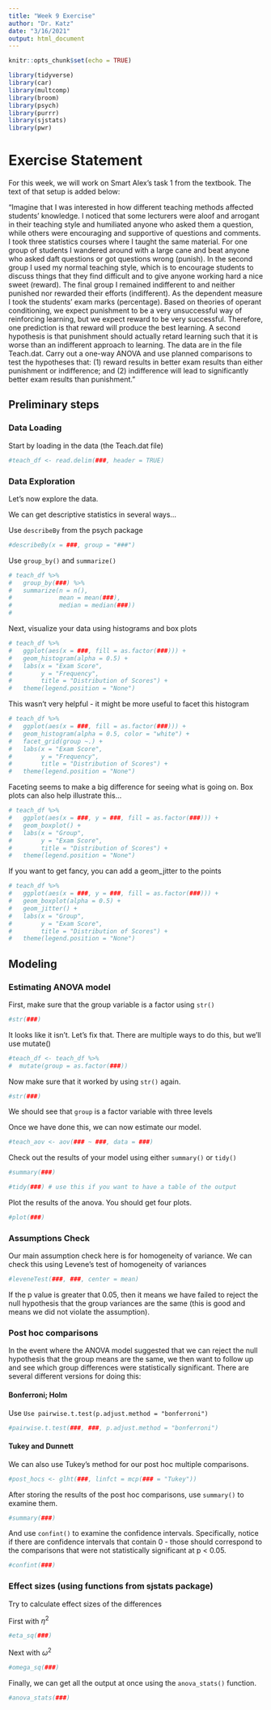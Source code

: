 ```yaml
---
title: "Week 9 Exercise"
author: "Dr. Katz"
date: "3/16/2021"
output: html_document
---
```


```r
knitr::opts_chunk$set(echo = TRUE)

library(tidyverse)
library(car)
library(multcomp)
library(broom)
library(psych)
library(purrr)
library(sjstats)
library(pwr)


```


# Exercise Statement

For this week, we will work on Smart Alex's task 1 from the textbook. The text of that setup is added below: 


"Imagine that I was interested in how different teaching methods affected students’ knowledge. I noticed that some lecturers were aloof and arrogant in their teaching style and humiliated anyone who asked them a question, while others were encouraging and supportive of questions and comments. I took three statistics courses where I taught the same material. For one group of students I wandered around with a large cane and beat anyone who asked daft questions or got questions wrong (punish). In the second group I used my normal teaching style, which is to encourage students to discuss things that they find difficult and to give anyone working hard a nice sweet (reward). The final group I remained indifferent to and neither punished nor rewarded their efforts (indifferent). As the dependent measure I took the students’ exam marks (percentage). Based on theories of operant conditioning, we expect punishment to be a very unsuccessful way of reinforcing learning, but we expect reward to be very successful. Therefore, one prediction is that reward will produce the best learning. A second hypothesis is that punishment should actually retard learning such that it is worse than an indifferent approach to learning. The data are in the file Teach.dat. Carry out a one-way ANOVA and use planned comparisons to test the hypotheses that: (1) reward results in better exam results than either punishment or indifference; and (2) indifference will lead to significantly better exam results than punishment."


## Preliminary steps

### Data Loading

Start by loading in the data (the Teach.dat file)

```r

#teach_df <- read.delim(###, header = TRUE)

```


### Data Exploration

Let's now explore the data.

We can get descriptive statistics in several ways...

Use `describeBy` from the psych package

```r
#describeBy(x = ###, group = "###")

```


Use `group_by()` and `summarize()`
```r
# teach_df %>% 
#   group_by(###) %>% 
#   summarize(n = n(),
#             mean = mean(###),
#             median = median(###))
# 

```


Next, visualize your data using histograms and box plots

```r
# teach_df %>% 
#   ggplot(aes(x = ###, fill = as.factor(###))) +
#   geom_histogram(alpha = 0.5) +
#   labs(x = "Exam Score",
#        y = "Frequency",
#        title = "Distribution of Scores") +
#   theme(legend.position = "None")

```

This wasn't very helpful - it might be more useful to facet this histogram

```r

# teach_df %>% 
#   ggplot(aes(x = ###, fill = as.factor(###))) +
#   geom_histogram(alpha = 0.5, color = "white") +
#   facet_grid(group ~.) +
#   labs(x = "Exam Score",
#        y = "Frequency",
#        title = "Distribution of Scores") +
#   theme(legend.position = "None")

```

Faceting seems to make a big difference for seeing what is going on. Box plots can also help illustrate this...


```r

# teach_df %>% 
#   ggplot(aes(x = ###, y = ###, fill = as.factor(###))) +
#   geom_boxplot() +
#   labs(x = "Group",
#        y = "Exam Score",
#        title = "Distribution of Scores") +
#   theme(legend.position = "None")

```



If you want to get fancy, you can add a geom_jitter to the points 

```r

# teach_df %>% 
#   ggplot(aes(x = ###, y = ###, fill = as.factor(###))) +
#   geom_boxplot(alpha = 0.5) +
#   geom_jitter() +
#   labs(x = "Group",
#        y = "Exam Score",
#        title = "Distribution of Scores") +
#   theme(legend.position = "None")


```


## Modeling



### Estimating ANOVA model


First, make sure that the group variable is a factor using `str()`

```r
#str(###)
```

It looks like it isn't. Let's fix that. There are multiple ways to do this, but we'll use mutate()

```r
#teach_df <- teach_df %>% 
#  mutate(group = as.factor(###))
```

Now make sure that it worked by using `str()` again.

```r
#str(###)
```

We should see that `group` is a factor variable with three levels


Once we have done this, we can now estimate our model.

```r
#teach_aov <- aov(### ~ ###, data = ###)
```

Check out the results of your model using either `summary()` or `tidy()`

```r
#summary(###)
```


```r
#tidy(###) # use this if you want to have a table of the output

```

Plot the results of the anova. You should get four plots.
```r
#plot(###)
```

### Assumptions Check

Our main assumption check here is for homogeneity of variance. We can check this using Levene's test of homogeneity of variances

```r
#leveneTest(###, ###, center = mean)
```

If the p value is greater that 0.05, then it means we have failed to reject the null hypothesis that the group variances are the same (this is good and means we did not violate the assumption).



### Post hoc comparisons 

In the event where the ANOVA model suggested that we can reject the null hypothesis that the group means are the same, we then want to follow up and see which group differences were statistically significant. There are several different versions for doing this:


#### Bonferroni; Holm
Use   `Use pairwise.t.test(p.adjust.method = "bonferroni")`
```r

#pairwise.t.test(###, ###, p.adjust.method = "bonferroni")
```

#### Tukey and Dunnett 

We can also use Tukey's method for our post hoc multiple comparisons.

```r
#post_hocs <- glht(###, linfct = mcp(### = "Tukey"))
```

After storing the results of the post hoc comparisons, use `summary()` to examine them.
```r
#summary(###)
```

And use `confint()` to examine the confidence intervals. Specifically, notice if there are confidence intervals that contain 0 - those should correspond to the comparisons that were not statistically significant at p < 0.05.
```r
#confint(###) 
```


### Effect sizes (using functions from sjstats package)
Try to calculate effect sizes of the differences


First with $\eta^2$
```r
#eta_sq(###)
```


Next with $\omega^2$
```r
#omega_sq(###)
```

Finally, we can get all the output at once using the `anova_stats()` function.

```r
#anova_stats(###)
```





